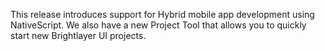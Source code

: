 This release introduces support for Hybrid mobile app development using NativeScript. We also have a new Project Tool that allows you to quickly start new Brightlayer UI projects.
